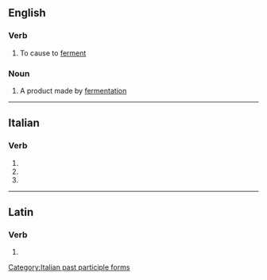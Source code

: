 ==English==

===Verb===
{{en-verb}}

# {{lb|en|transitive|obsolete}} To cause to [[ferment]]

===Noun===
{{en-noun}}

# A product made by [[fermentation]]

----

==Italian==

===Verb===
{{head|it|verb form}}

# {{inflection of|it|fermentare||2|p|pres|indc}}
# {{inflection of|it|fermentare||2|p|impr}}
# {{feminine plural of|it|fermentato}}

[[Category:Italian past participle forms]]

----

==Latin==

===Verb===
{{la-verb-form|fermentāte}}

# {{inflection of|la|fermentō||2|p|pres|actv|impr}}